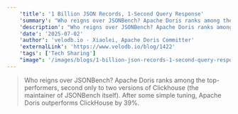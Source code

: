 ```yaml
---
    'title': '1 Billion JSON Records, 1-Second Query Response'
    'summary': "Who reigns over JSONBench? Apache Doris ranks among the top-performers, second only to two versions of Clickhouse (the maintainer of JSONBench itself). After some simple tuning, Apache Doris outperforms ClickHouse by 39%."
    'description': "Who reigns over JSONBench? Apache Doris ranks among the top-performers, second only to two versions of Clickhouse (the maintainer of JSONBench itself). After some simple tuning, Apache Doris outperforms ClickHouse by 39%."
    'date': '2025-07-02'
    'author': 'velodb.io · Xiaolei, Apache Doris Committer'
    'externalLink': 'https://www.velodb.io/blog/1422'
    'tags': ['Tech Sharing']
    "image": '/images/blogs/1-billion-json-records-1-second-query-response.jpg'
---
```



> <BlogLink rel="noopener noreferrer" target='_blank' href='https://www.velodb.io/blog/1422'>Who reigns over JSONBench? Apache Doris ranks among the top-performers, second only to two versions of Clickhouse (the maintainer of JSONBench itself). After some simple tuning, Apache Doris outperforms ClickHouse by 39%.<SeeMore /></BlogLink>
